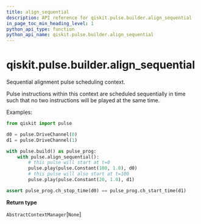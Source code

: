 ```yaml
---
title: align_sequential
description: API reference for qiskit.pulse.builder.align_sequential
in_page_toc_min_heading_level: 1
python_api_type: function
python_api_name: qiskit.pulse.builder.align_sequential
---
```


<span id="qiskit-pulse-builder-align-sequential" />

# qiskit.pulse.builder.align\_sequential

<Function id="qiskit.pulse.builder.align_sequential" isDedicatedPage={true} github="https://github.com/qiskit/qiskit/tree/stable/0.16/qiskit/pulse/builder.py" signature="align_sequential()">
  Sequential alignment pulse scheduling context.

  Pulse instructions within this context are scheduled sequentially in time such that no two instructions will be played at the same time.

  Examples:

  ```python
  from qiskit import pulse

  d0 = pulse.DriveChannel(0)
  d1 = pulse.DriveChannel(1)

  with pulse.build() as pulse_prog:
      with pulse.align_sequential():
          # this pulse will start at t=0
          pulse.play(pulse.Constant(100, 1.0), d0)
          # this pulse will also start at t=100
          pulse.play(pulse.Constant(20, 1.0), d1)

  assert pulse_prog.ch_stop_time(d0) == pulse_prog.ch_start_time(d1)
  ```

  **Return type**

  `AbstractContextManager`\[`None`]
</Function>

